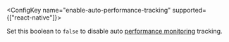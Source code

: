 <ConfigKey name="enable-auto-performance-tracking" supported={["react-native"]}>

Set this boolean to `false` to disable auto [performance monitoring](/product/performance/) tracking.

</ConfigKey>
